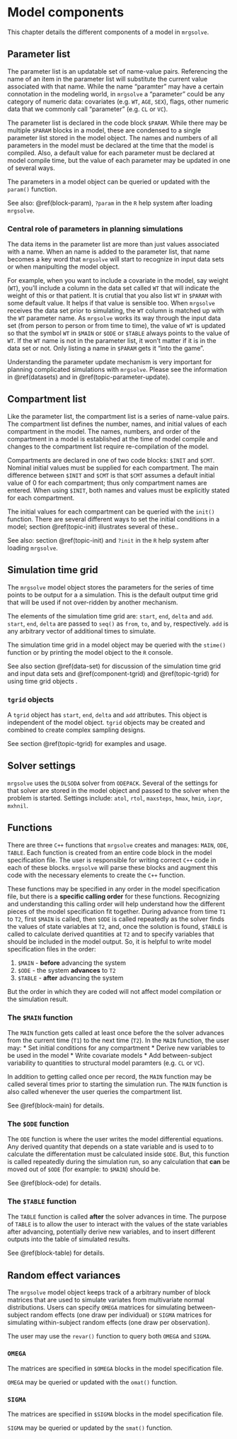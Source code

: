 # Model components

This chapter details the different components of a model in `mrgsolve`.  

## Parameter list {#component-param}

The parameter list is an updatable set of name-value pairs. Referencing the name of an item in the parameter list will substitute the current value associated with that name.  While the name "paramter" may have a certain connotation in the modeling world, in `mrgsolve` a "parameter" could be any category of numeric data: covariates (e.g. `WT`, `AGE`, `SEX`), flags, other numeric data that we commonly call "parameter" (e.g. `CL` or `VC`).  

The parameter list is declared in the code block `$PARAM`.  While there may be multiple `$PARAM` blocks in a model, these are condensed to a single parameter list stored in the model object.  The names and numbers of all parameters in the model must be declared at the time that 
the model is compiled.  Also, a default value for each parameter must 
be declared at model compile time, but the value of each parameter may be updated in one of several ways. 

The parameters in a model object can be queried or updated with the `param()` function.

See also: \@ref(block-param), `?param` in the `R` help system after loading `mrgsolve`.

### Central role of parameters in planning simulations
The data items in the parameter list are more than just values associated with a name.  When an name is added to the parameter list, that name becomes a key word that `mrgsolve` will start to recognize in input data sets or when manipulting the model object.  

For example, when you want to include a covariate in the model, say weight (`WT`), you'll include a column in the data set called `WT` that will indicate the weight of this or that patient.  It is crutial that you also list `WT` in `$PARAM` with some default value.  It helps if that value is sensible too.  When `mrgsolve`
receives the data set prior to simulating, the `WT` column is matched up with the `WT` parameter name.  As `mrgsolve` works its way through the input data set (from person to person or from time to time), the value of `WT` is updated so that the symbol `WT` in `$MAIN` or `$ODE` or `$TABLE` always points to the value of `WT`.  If the `WT` name is not in the parameter list, it won't matter if it is in the data set or not.  Only listing a name in `$PARAM` gets it "into the game".  

Understanding the parameter update mechanism is very important for planning complicated simulations with `mrgsolve`.  Please see the information in \@ref(datasets) and in \@ref(topic-parameter-update).


## Compartment list {#component-init}
Like the parameter list, the compartment list is a series of name-value pairs.  The compartment list defines the number, names, and initial values of each compartment in the model.     The names, numbers, and order of the compartment in a model is established at the time of model compile and changes to the compartment list require re-compilation of the model.  

Compartments are declared in one of two code blocks: `$INIT` and `$CMT`. Nominal initial values must be supplied for each compartment.  The main difference between `$INIT` and `$CMT` is that `$CMT` assumes a default initial value of 0 for each compartment; thus only compartment names are entered.  When using `$INIT`, both names and values must be explicitly stated for each compartment.  

The initial values for each compartment can be queried with the `init()` function.  There are several different ways to set the initial conditions in a model; section \@ref(topic-init) illustrates several of these.. 

See also: section \@ref(topic-init) and `?init` in the `R` help system after loading `mrgsolve`.

## Simulation time grid {#component-stime}

The `mrgsolve` model object stores the parameters for the series of 
time points to be output for a a simulation.  This is the default output time grid that will be used if not over-ridden by another mechanism.  

The elements of the simulation time grid are: `start`, `end`, `delta` and `add`.  `start`, `end`, `delta` are passed to `seq()` as `from`, `to`, and `by`, respectively. `add` is any arbitrary vector of additional times to simulate.  

The simulation time grid in a model object may be queried with the `stime()` function or by printing the model object to the `R` console. 

See also section \@ref(data-set) for discussion of the simulation time grid and input data sets and \@ref(component-tgrid) and \@ref(topic-tgrid) for using time grid objects . 


### `tgrid` objects {#component-tgrid}

A `tgrid` object has `start`, `end`, `delta` and `add` attributes.  This object is independent of the model object.  `tgrid` objects may be created and combined to create complex sampling designs.

See section \@ref(topic-tgrid) for examples and usage.

## Solver settings
`mrgsolve` uses the `DLSODA` solver from `ODEPACK`. Several of the settings for that solver are stored in the model object and passed to the solver when the problem is started.  Settings include: `atol`, `rtol`, `maxsteps`, `hmax`, `hmin`, `ixpr`, `mxhnil`.  

## Functions

There are three `C++` functions that `mrgsolve` creates and manages: `MAIN`, `ODE`, `TABLE`. Each 
function is created from an entire code block in the model specification 
file.  The user is responsible for writing correct `C++` code in each of these blocks.  `mrgsolve` will parse these blocks and augment this code with the necessary elements to create the `C++` function. 

These functions may be specified in any order in the model specification file, but there is a __specific calling order__ for these functions.  Recognizing and understanding this calling order will help understand how the different pieces of the model specification fit together.  During advance from time `T1` to `T2`, first `$MAIN` is called, then `$ODE` is called repeatedly as the solver finds the values of state variables at `T2`, and, once the solution is found, `$TABLE` is called to calculate derived quantities at `T2` and to specify variables that should be included in the model output.  So, it is helpful to write model specification files in the order:

1. `$MAIN`  - __before__ advancing the system
2. `$ODE`   - the system __advances__ to `T2`
3. `$TABLE` - __after__ advancing the system

But the order in which they are coded will not affect model compilation or the simulation result. 

### The `$MAIN` function

The `MAIN` function gets called at least once before the the solver advances from the current time (`T1`) to the next time (`T2`).  In the `MAIN` function, the user may:
* Set initial conditions for any compartment
* Derive new variables to be used in the model
* Write covariate models
* Add between-subject variability to quantities to structural model paramters (e.g. `CL` or `VC`).  

In addition to getting called once per record, the `MAIN` function may be called several times prior to starting the simulation run.  The `MAIN` function is also called whenever the user queries the compartment list. 

See \@ref(block-main) for details.


### The `$ODE` function

The `ODE` function is where the user writes the model differential equations.  Any derived quantity that depends on a state variable and is used to to calculate the differentation must be calculated inside `$ODE`.  But, this function is called repeatedly during the simulation run, so any calculation that __can__ be moved out of `$ODE` (for example: to `$MAIN`) should be.  

See \@ref(block-ode) for details.


### The `$TABLE` function
The `TABLE` function is called __after__ the solver advances in time.  The purpose of `TABLE` is to allow the user to interact with the values of the state variables after advancing, potentially derive new variables, and to insert different outputs into the table of simulated results. 

See \@ref(block-table) for details.


## Random effect variances
The `mrgsolve` model object keeps track of a arbitrary number of block matrices that are used to simulate variates from multivariate normal distributions.  Users can specify `OMEGA` matrices for simulating between-subject random effects (one draw per individual) or `SIGMA` matrices for simulating within-subject random effects (one draw per observation).  

The user may use the `revar()` function to query both `OMEGA` and `SIGMA`.

### `OMEGA`
The matrices are specified in `$OMEGA` blocks in the model specification file. 

`OMEGA` may be queried or updated with the `omat()` function. 

### `SIGMA`
The matrices are specified in `$SIGMA` blocks in the model specification file.  

`SIGMA` may be queried or updated by the `smat()` function. 

